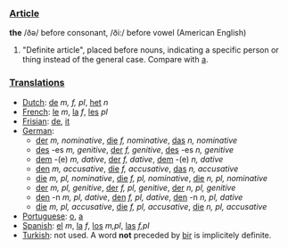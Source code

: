 ===[[Article]]===

'''the''' /ðə/ before consonant, /ði:/ before vowel (American English) 

# "Definite article", placed before nouns, indicating a specific person or thing instead of the general case. Compare with [[a]].

===[[Translation]]s===

*[[Dutch]]: [[de]] ''m, f, pl'', [[het]] ''n''
*[[French]]: [[le]] ''m'', [[la]] ''f'', [[les]] ''pl''
*[[Frisian]]: [[de]], [[it]]
*[[German]]: 
**[[der]] ''m, nominative'', [[die]] ''f, nominative'', [[das]] ''n, nominative''
**[[des]] -es ''m, genitive'', [[der]] ''f, genitive'', [[des]] -es ''n, genitive''
**[[dem]] -(e) ''m, dative'', [[der]]  ''f, dative'', [[dem]] -(e) ''n, dative''
**[[den]] ''m, accusative'', [[die]] ''f, accusative'', [[das]] ''n, accusative''
**[[die]] ''m, pl, nominative'', [[die]] ''f, pl, nominative'', [[die]] ''n, pl, nominative''
**[[der]] ''m, pl, genitive'', [[der]] ''f, pl, genitive'', [[der]] ''n, pl, genitive''
**[[den]] -n ''m, pl, dative'', [[den]]  ''f, pl, dative'', [[den]] -n ''n, pl, dative''
**[[die]] ''m, pl, accusative'', [[die]] ''f, pl, accusative'', [[die]] ''n, pl, accusative''
*[[Portuguese]]: [[o]], [[a]]
*[[Spanish]]: [[el]] ''m'', [[la]] ''f'', [[los]] ''m,pl'', [[las]] ''f,pl''
*[[Turkish]]: not used. A word '''not''' preceded by [[bir]] is implicitely definite.